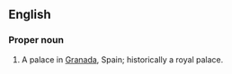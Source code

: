 ==English==
{{wikipedia}}
===Proper noun===
{{en-proper-noun}}

# A palace in [[Granada]], Spain; historically a royal palace.